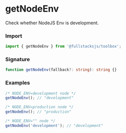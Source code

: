 # getNodeEnv

Check whether NodeJS Env is development.

### Import

```typescript copy
import { getNodeEnv } from '@fullstacksjs/toolbox';
```

### Signature

```typescript copy
function getNodeEnv(fallback?: string): string {}
```

### Examples

```typescript copy
/* NODE_ENV=development node */
getNodeEnv(); // "development"

/* NODE_ENV=production node */
getNodeEnv(); // "production"

/* NODE_ENV="" node */
getNodeEnv('development'); // "development"
```
